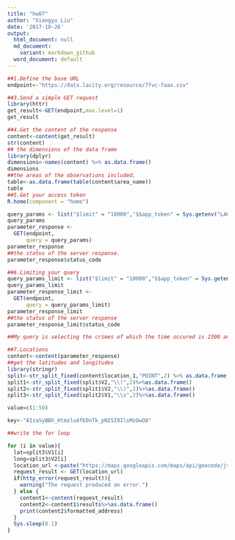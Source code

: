 ```yaml
---
title: "hw07"
author: "Xiangyu Liu"
date: '2017-10-26'
output:
  html_document: null
  md_document:
    variant: markdown_github
  word_document: default
---
```


```r
##1.Define the base URL
endpoint<-"https://data.lacity.org/resource/7fvc-faax.csv"

##3.Send a simple GET request
library(httr)
get_result<-GET(endpoint,max.level=1)
get_result

##4.Get the content of the response
content<-content(get_result)
str(content)
## the dimensions of the data frame
library(dplyr)
dimensions<-names(content) %>% as.data.frame()
dimensions
##the areas of the observations included.
table<-as.data.frame(table(content$area_name))
table
##5.Get your access token 
R.home(component = "home")

query_params <- list("$limit" = "10000","$$app_token" = Sys.getenv("LACRIME_APP_TOKEN"))
query_params
parameter_response <-
  GET(endpoint, 
      query = query_params)
parameter_response
##the status of the server response.
parameter_response$status_code

##6.Limiting your query
query_params_limit <- list("$limit" = "10000","$$app_token" = Sys.getenv("LACRIME_APP_TOKEN"),time_occ="2300",date_occ="2010-01-22T00:00:00.000")
query_params_limit
parameter_response_limit <-
  GET(endpoint, 
      query = query_params_limit)
parameter_response_limit
##the status of the server response
parameter_response_limit$status_code

##My query is selecting the crimes of which the time occured is 2300 and the date occured is 2010-01-22T00:00:00.000.

##7.Locations
content<-content(parameter_response)
##get the latitudes and longitudes
library(stringr)
split<-str_split_fixed(content$location_1,"POINT",2) %>% as.data.frame()
split1<-str_split_fixed(split$V2,"\\(",2)%>%as.data.frame()
split2<-str_split_fixed(split1$V2,"\\)",2)%>%as.data.frame()
split3<-str_split_fixed(split2$V1,"\\s",2)%>%as.data.frame()

value=c(1:50)

key<-"AIzaSyBBh_Htmzlu4fEOnTk_pNISI9IlsMzOwO8"

##write the for loop

for (i in value){
  lat=split3$V1[i]
  long=split3$V2[i]
  location_url <-paste("https://maps.googleapis.com/maps/api/geocode/json?latlng=",long,',',lat,'&key=',key,sep='')
  request_result <- GET(location_url)
  if(http_error(request_result)){
    warning("The request produced an error.")
  } else {
    content1<-content(request_result)
    content2<-content1$results%>%as.data.frame()
    print(content2$formatted_address)
  }
  Sys.sleep(0.1)
}





```

